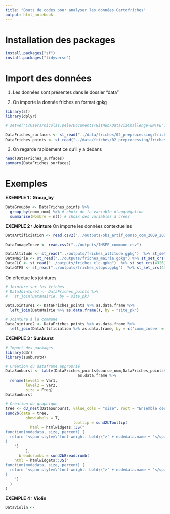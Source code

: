 ```yaml
---
title: "Bouts de codes pour analyser les données Cartofriches"
output: html_notebook
---
```


# Installation des packages
```r
install.packages("sf")
install.packages("tidyverse")
```


# Import des données

1)  Les données sont présentes dans le dossier "data"

2)  On importe la donnée friches en format gpkg

```r
library(sf)
library(dplyr)

# setwd("C/Users/nicolas.pele/Documents/GitHub/DatavizChallenge-ENTPE")
  
DataFriches_surfaces <- st_read("../data/friches/02_preprocessing/friches_surfaces.gpkg")
DataFriches_points <- st_read("../data/friches/02_preprocessing/friches_points.gpkg")
```

3)  On regarde rapidement ce qu'il y a dedans

```r
head(DataFriches_surfaces)
summary(DataFriches_surfaces)
```

# Exemples

**EXEMPLE 1 : Group_by**

```r
DataGroupby <- DataFriches_points %>% 
  group_by(comm_nom) %>% # choix de la variable d'aggrégation
  summarise(Nombre = n()) # choix des variables à créer 
```

**EXEMPLE 2 : Jointure**
On importe les données contextuelles
```r
DataArtificiation <- read.csv2("../outputs/obs_artif_conso_com_2009_2021.csv")

DataZonageInsee <- read.csv2("../outputs/INSEE_commune.csv")

DataAltitude <- st_read("../outputs/friches_altitude.gpkg")  %>% st_set_crs(4326)
DataMairie <- st_read("../outputs/friches_mairie.gpkg") %>% st_set_crs(4326)
DataCLC <- st_read("../outputs/friches_clc.gpkg")  %>% st_set_crs(4326)
DataGTFS <- st_read("../outputs/friches_stops.gpkg")  %>% st_set_crs(4326)
```


On effectue les jointures
```r
# Jointure sur les friches
# DataJointure1 <- DataFriches_points %>%
#   st_join(DataMairie, by = site_pk)

DataJointure1 <- DataFriches_points %>% as.data.frame %>%
  left_join(DataMairie %>% as.data.frame(), by = "site_pk")

# Jointure à la commune
DataJointure2 <- DataFriches_points %>% as.data.frame %>%
  left_join(DataArtificiation %>% as.data.frame, by = c('comm_insee' = 'idcom'))
```

**EXEMPLE 3 : Sunburst**

```r
# Import des packages
library(d3r)
library(sunburstR)

# Création du dataframe approprié
DataSunburst <- table(DataFriches_points$source_nom,DataFriches_points$urba_zone_type) %>%
                                as.data.frame %>%
  rename(level1 = Var1,
         level2 = Var2,
         size = Freq)
DataSunburst

# Création du graphique
tree <- d3_nest(DataSunburst, value_cols = "size", root = "Ensemble des friches")
sund2b(data = tree,
         showLabels = T,
                              tooltip = sund2bTooltip(
           html = htmlwidgets::JS("
function(nodedata, size, percent) {
  return '<span style=\"font-weight: bold;\">' + nodedata.name + '</span>'
}
    ")
         ),
      breadcrumbs = sund2bBreadcrumb(
    html = htmlwidgets::JS("
function(nodedata, size, percent) {
  return '<span style=\"font-weight: bold;\">' + nodedata.name + '</span>' + ' ' + size.toLocaleString() + ' friches ' + '(' + Math.trunc(percent.toFixed(2)*100) + '%' + ')'
}
    ")
  )
)
```

**EXEMPLE 4 : Violin **

```r
DataViolin <- 
```
